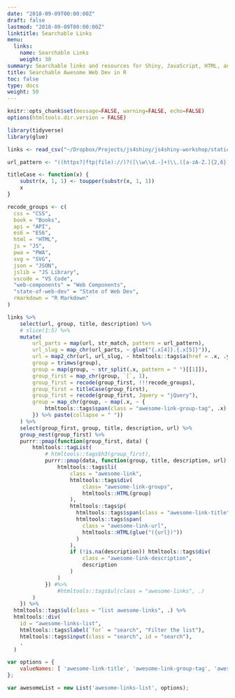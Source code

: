```yaml
---
date: "2018-09-09T00:00:00Z"
draft: false
lastmod: "2018-09-09T00:00:00Z"
linktitle: Searchable Links
menu:
  links:
    name: Searchable Links
    weight: 30
summary: Searchable links and resources for Shiny, JavaScript, HTML, and CSS.
title: Searchable Awesome Web Dev in R
toc: false
type: docs
weight: 50
---
```


```r
knitr::opts_chunk$set(message=FALSE, warning=FALSE, echo=FALSE)
options(htmltools.dir.version = FALSE)
```

```r
library(tidyverse)
library(glue)

links <- read_csv("~/Dropbox/Projects/js4shiny/js4shiny-workshop/static/resources-links.csv")

url_pattern <- "((https?|ftp|file)://)?([\\w\\d.-]+)\\.([a-zA-Z.]{2,6})([-/.a-zA-Z0-9]+)*/?"

titleCase <- function(x) {
	substr(x, 1, 1) <- toupper(substr(x, 1, 1))
	x
}

recode_groups <- c(
  css = "CSS",
  book = "Books",
  api = "API",
  es6 = "ES6",
  html = "HTML",
  js = "JS",
  pwa = "PWA",
  svg = "SVG",
  json = "JSON",
  jslib = "JS Library",
  vscode = "VS Code",
  "web-components" = "Web Components",
  "state-of-web-dev" = "State of Web Dev",
  rmarkdown = "R Markdown"
)

links %>%
	select(url, group, title, description) %>%
	# slice(1:5) %>%
	mutate(
		url_parts = map(url, str_match, pattern = url_pattern),
		url_slug = map_chr(url_parts, ~ glue("{.x[4]}.{.x[5]}")),
		url = map2_chr(url, url_slug, ~ htmltools::tags$a(href = .x, .y) %>% format()),
		group = trimws(group),
		group = map(group, ~ str_split(.x, pattern = " ")[[1]]),
		group_first = map_chr(group, `[`, 1),
		group_first = recode(group_first, !!!recode_groups),
		group_first = titleCase(group_first),
		group_first = recode(group_first, Jquery = "jQuery"),
		group = map_chr(group, ~ map(.x, ~ {
			htmltools::tags$span(class = "awesome-link-group-tag", .x) %>% format()
		}) %>% paste(collapse = " "))
	) %>%
	select(group_first, group, title, description, url) %>%
	group_nest(group_first) %>%
	purrr::pmap(function(group_first, data) {
		htmltools::tagList(
			# htmltools::tags$h3(group_first),
			purrr::pmap(data, function(group, title, description, url) {
				htmltools::tags$li(
					class = "awesome-link",
					htmltools::tags$div(
						class= "awesome-link-groups",
						htmltools::HTML(group)
					),
					htmltools::tags$p(
					  htmltools::tags$span(class = "awesome-link-title", title),
					  htmltools::tags$span(
					    class = "awesome-link-url",
					    htmltools::HTML(glue("({url})"))
					  )
					),
					if (!is.na(description)) htmltools::tags$div(
						class = "awesome-link-description",
						description
					)
				)
			}) #%>%
				#htmltools::tags$ul(class = "awesome-links", .)
		)
	}) %>%
  htmltools::tags$ul(class = "list awesome-links", .) %>% 
  htmltools::div(
    id = "awesome-links-list",
    htmltools::tags$label(`for` = "search", "Filter the list"),
    htmltools::tags$input(class = "search", id = "search"),
    .
  )
```

<link href="/css/awesome-links.css" rel="stylesheet" type="text/css">
<script src="//cdnjs.cloudflare.com/ajax/libs/list.js/1.5.0/list.min.js"></script>

```js
var options = {
    valueNames: [ 'awesome-link-title', 'awesome-link-group-tag', 'awesome-link-url', 'awesome-link-description' ]
};

var awesomeList = new List('awesome-links-list', options);
```
